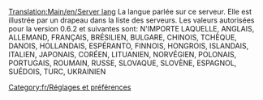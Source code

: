 [[Translation:Main/en/Server lang]]
La langue parlée sur ce serveur. Elle est illustrée par un drapeau dans la liste des serveurs.
{{fr/Dépassé| La version 1.0 prend un entier de 0 à 35 en paramètre pour server_lang (0 signifie N'IMPORTE LAQUELLE)}}
Les valeurs autorisées pour la version 0.6.2 et suivantes sont: N'IMPORTE LAQUELLE, ANGLAIS, ALLEMAND, FRANÇAIS, BRÉSILIEN, BULGARE, CHINOIS, TCHÈQUE, DANOIS, HOLLANDAIS, ESPÉRANTO, FINNOIS, HONGROIS, ISLANDAIS, ITALIEN, JAPONAIS, CORÉEN, LITUANIEN, NORVÉGIEN, POLONAIS, PORTUGAIS, ROUMAIN, RUSSE, SLOVAQUE, SLOVÈNE, ESPAGNOL, SUÉDOIS, TURC, UKRAINIEN

[[Category:fr/Réglages et préférences]]
